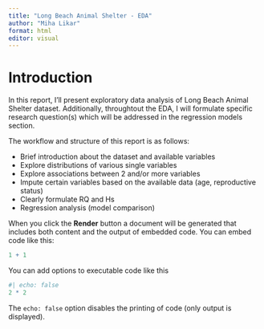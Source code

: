 ```yaml
---
title: "Long Beach Animal Shelter - EDA"
author: "Miha Likar"
format: html
editor: visual
---
```


# Introduction

In this report, I'll present exploratory data analysis of Long Beach Animal Shelter dataset. Additionally, throughtout the EDA, I will formulate specific research question(s) which will be addressed in the regression models section. 

The workflow and structure of this report is as follows:

- Brief introduction about the dataset and available variables
- Explore distributions of various single variables
- Explore associations between 2 and/or more variables
- Impute certain variables based on the available data (age, reproductive status)
- Clearly formulate RQ and Hs
- Regression analysis (model comparison)






When you click the **Render** button a document will be generated that includes both content and the output of embedded code. You can embed code like this:

```r
1 + 1
```

You can add options to executable code like this

```r
#| echo: false
2 * 2
```

The `echo: false` option disables the printing of code (only output is displayed).
